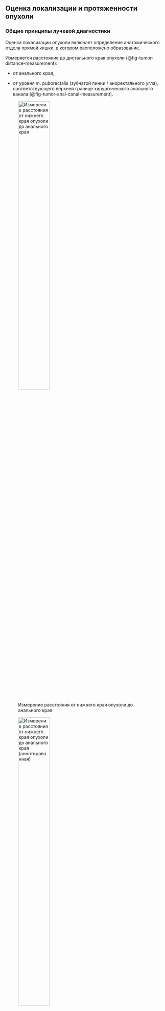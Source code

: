 ## Оценка локализации и протяженности опухоли

### Общие принципы лучевой диагностики

Оценка локализации опухоли включает определение анатомического отдела прямой кишки, в котором расположено образование.

Измеряется расстояние до дистального края опухоли (@fig-tumor-distance-measurement):

-   от анального края,

-   от уровня m. puborectalis (зубчатой линии / аноректального угла), соответствующего верхней границе хирургического анального канала (@fig-tumor-anal-canal-measurement).

:::{#fig-tumor-distance-measurement}

![Измерение расстояния от нижнего края опухоли до анального края](/img/staging/measurement/image12.png){#fig-tumor-distance-measurement-1 width=48%}

![Измерение расстояния от нижнего края опухоли до анального края (аннотированная)](/img/staging/measurement/image12_annotated.png){#fig-tumor-distance-measurement-1-ann width=48%}

Измерение расстояния от нижнего края опухоли до анального края — ключевой параметр для планирования хирургического лечения. **А** — МРТ, Т2-ВИ, сагиттальная плоскость: измерение проводят вдоль центра просвета кишки по прямой, кривой или ломаной линии; **Б** — аннотированная версия изображения А: опухоль, пунктирная линия — линия измерения до анального края.
:::

:::{#fig-tumor-anal-canal-measurement}

![Измерение расстояния от нижнего края опухоли до верхнего края хирургического анального канала](/img/staging/measurement/image8.png){#fig-tumor-anal-canal-measurement-1 width=48%}

![Измерение расстояния от нижнего края опухоли до верхнего края хирургического анального канала (аннотированная)](/img/staging/measurement/image8_annotated.png){#fig-tumor-anal-canal-measurement-1-ann width=48%}

Измерение расстояния от нижнего края опухоли до верхнего края хирургического анального канала имеет решающее значение для выбора хирургической тактики. **А** — МРТ, Т2-ВИ, сагиттальная плоскость: визуализация границ анального канала и опухоли; **Б** — аннотированная версия изображения А: сплошная линия — верхний край анального канала, пунктирная линия — расстояние до нижнего полюса опухоли, черные стрелки — опухоль.
:::

Опухоли, расположенные выше 15 см от анального края, рассматриваются как рак ободочной кишки, при локализации в 15-17 см — как рак ректосигмоидного отдела [36].

Протяженность опухоли и ее распространение по окружности описывается в условных «часах циферблата». На МРТ опухоль прямой кишки проявляется локальным утолщением стенки кишки с закругленными приподнятыми краями (@fig-rectal-tumor-characteristics).

:::{#fig-rectal-tumor-characteristics}

![МРТ, Т2-ВИ в аксиальной плоскости](/img/staging/tables/image24.png){#fig-rectal-tumor-characteristics-1 width=32%}

![МРТ, Т2-ВИ в аксиальной плоскости (аннотированная)](/img/staging/tables/image24_annotated.png){#fig-rectal-tumor-characteristics-1-ann width=32%}

![Эндоскопическое исследование](/img/staging/tables/image7.png){#fig-rectal-tumor-characteristics-2 width=32%}

Характерные МРТ- и эндоскопические признаки опухоли прямой кишки для оценки протяженности по окружности. **А** — МРТ, Т2-ВИ, аксиальная плоскость: локальное утолщение стенки с закругленными приподнятыми краями; **Б** — аннотированная версия изображения А: закругленные края опухоли показаны, пунктирная линия — полуокружность опухоли; **В** — эндоскопическое исследование: визуализация опухолевой площадки.
:::

Определение локализации опухоли относительно переходной складки брюшины (полностью ниже/на уровне/полностью выше) выполняют в сагиттальных и/или аксиальных плоскостях (@fig-tumor-peritoneal-fold). 

:::{#fig-tumor-peritoneal-fold}

![Верхний полюс опухоли на уровне переходной складки брюшины](/img/staging/measurement/image3.png){#fig-tumor-peritoneal-fold-1 width=48%}

![Верхний полюс опухоли на уровне переходной складки брюшины (аннотированная)](/img/staging/measurement/image3_annotated.png){#fig-tumor-peritoneal-fold-1-ann width=48%}

Определение положения опухоли относительно переходной складки брюшины — критический фактор для планирования операции. **А** — МРТ, Т2-ВИ, сагиттальная плоскость: верхний полюс опухоли на уровне переходной складки брюшины; **Б** — аннотированная версия изображения А: верхний полюс опухоли, пунктирная линия — переходная складка брюшины.
:::


Специализированная система стадирования для низких опухолей прямой кишки (≤5 см от анального края) учитывает анатомические особенности этой зоны и повышает точность планирования оперативного лечения [6, 26, 28]. Данная система помогает определить показания к межсфинктерной резекции или брюшнопромежностной экстерпации. МРТ-оценку этой зоны оптимально выполнять в корональной проекции по длинной оси анального канала. 

### МРТ

Сагиттальная проекция является основной для оценки протяженности опухоли, ее положения относительно зубчатой линии (уровня верхнего края m. puborectalis) и переходной складки брюшины.

МРТ обеспечивает анатомически точную оценку локализации и распространенности опухоли благодаря высокому мягкотканному контрасту и возможности мультипланарной реконструкции. 

#### Особенности при низком расположении

Высокоразрешающие Т2-ВИ срезы в корональной плоскости (по длинной оси анального канала) детально визуализируют распространенность опухолевого процесса и обеспечивают информацией, необходимой для выбора хирургического подхода.

Классификация для стадирования низкорасположенных опухолей (табл. 2) должна дополнительно применяться при описании распространенности опухолевого процесса. Данная классификация критически важна для определения показаний к межсфинктерной резекции или БПЭ, поскольку учитывает вовлечение:

-   сфинктера (внутреннего, наружного)

-   межсфинктерного пространства

-   m. levator ani

-   расстояние до кожи промежности и m. puborectalis.

**Таблица 2.** МРТ классификация низкого рака ПК [26, 28]

| Стадия | Описание |
|--------|----------|
| Стадия 1 (mrLR1) | опухоль ограничена стенкой кишки и не распространяется на анальный сфинктерный комплекс |
| Стадия 2 (mrLR2) | опухоль распространяется на внутренний сфинктер анального канала, но не инфильтрирует межсфинктерное пространство |
| Стадия 3 (mrLR3) | опухоль распространяется в межсфинктерное пространство или находится на расстоянии не менее 1 мм от мышцы, поднимающей задний проход |
| Стадия 4 (mrLR4) | опухоль вовлекает наружный сфинктер анального канала и инфильтрирует или распространяется за пределы мышцы, поднимающей задний проход, с прорастанием или без прорастания соседних структур |

### КТ

КТ-оценка края опухоли базируется на анализе протяженности зоны патологического контрастирования. Диагностическая эффективность КТ значительно варьирует в зависимости от локализации опухоли. Для опухолей средней и верхней трети прямой кишки (5-15 см от анального края) точность составляет 76% чувствительности и 96% специфичности. Для низких опухолей (0-5 см) показатели снижаются до 66% чувствительности и 82% специфичности из-за истончения мезоректальной клетчатки на уровне тазового дна [@wolberinkMultisliceCTPrimary2009].


При ограниченной доступности МРТ компьютерная томография остается альтернативным методом оценки, особенно эффективным для опухолей верхних отделов прямой кишки.

